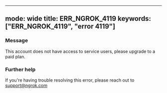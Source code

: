 
---
mode: wide
title: ERR_NGROK_4119
keywords: ["ERR_NGROK_4119", "error 4119"]
---


### Message
This account does not have access to service users, please upgrade to a paid plan.

<ErrorDetails />



### Further help
If you're having trouble resolving this error, please reach out to [support@ngrok.com](mailto:support@ngrok.com?subject=Help%20with%20ERR_NGROK_4119)

